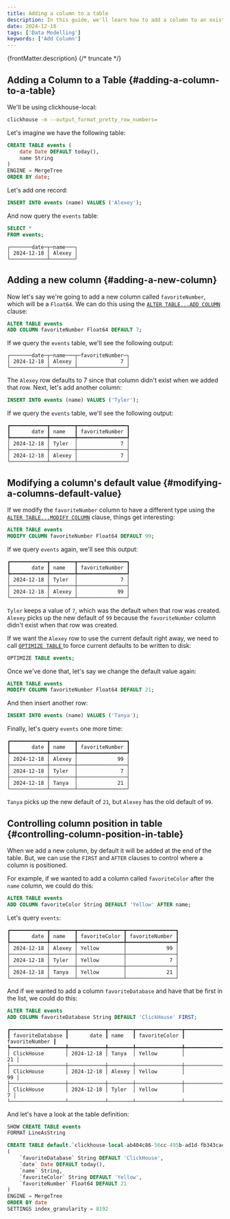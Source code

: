 ```yaml
---
title: Adding a column to a table
description: In this guide, we'll learn how to add a column to an existing table.
date: 2024-12-18
tags: ['Data Modelling']
keywords: ['Add Column']
---
```


{frontMatter.description}
{/* truncate */}

## Adding a Column to a Table {#adding-a-column-to-a-table}

We'll be using clickhouse-local:

```bash
clickhouse -m --output_format_pretty_row_numbers=
```

Let's imagine we have the following table:

```sql
CREATE TABLE events (
    date Date DEFAULT today(), 
    name String
) 
ENGINE = MergeTree
ORDER BY date;
```

Let's add one record:

```sql
INSERT INTO events (name) VALUES ('Alexey');
```

And now query the `events` table:

```sql
SELECT *
FROM events;
```

```text
┌───────date─┬─name───┐
│ 2024-12-18 │ Alexey │
└────────────┴────────┘
```

## Adding a new column {#adding-a-new-column}

Now let's say we're going to add a new column called `favoriteNumber`, which will be a `Float64`.
We can do this using the [`ALTER TABLE...ADD COLUMN`](/sql-reference/statements/alter/column#add-column) clause:

```sql
ALTER TABLE events 
ADD COLUMN favoriteNumber Float64 DEFAULT 7;
```

If we query the `events` table, we'll see the following output:

```text
┌───────date─┬─name───┬─favoriteNumber─┐
│ 2024-12-18 │ Alexey │              7 │
└────────────┴────────┴────────────────┘
```

The `Alexey` row defaults to 7 since that column didn't exist when we added that row.
Next, let's add another column:

```sql
INSERT INTO events (name) VALUES ('Tyler');
```

If we query the `events` table, we'll see the following output:

```text
┏━━━━━━━━━━━━┳━━━━━━━━┳━━━━━━━━━━━━━━━━┓
┃       date ┃ name   ┃ favoriteNumber ┃
┡━━━━━━━━━━━━╇━━━━━━━━╇━━━━━━━━━━━━━━━━┩
│ 2024-12-18 │ Tyler  │              7 │
├────────────┼────────┼────────────────┤
│ 2024-12-18 │ Alexey │              7 │
└────────────┴────────┴────────────────┘
```


## Modifying a column's default value {#modifying-a-columns-default-value}

If we modify the `favoriteNumber` column to have a different type using the [`ALTER TABLE...MODIFY COLUMN`](/sql-reference/statements/alter/column#modify-column) clause, things get interesting:

```sql
ALTER TABLE events 
MODIFY COLUMN favoriteNumber Float64 DEFAULT 99;
```

If we query `events` again, we'll see this output:

```text
┏━━━━━━━━━━━━┳━━━━━━━━┳━━━━━━━━━━━━━━━━┓
┃       date ┃ name   ┃ favoriteNumber ┃
┡━━━━━━━━━━━━╇━━━━━━━━╇━━━━━━━━━━━━━━━━┩
│ 2024-12-18 │ Tyler  │              7 │
├────────────┼────────┼────────────────┤
│ 2024-12-18 │ Alexey │             99 │
└────────────┴────────┴────────────────┘
```

`Tyler` keeps a value of `7`, which was the default when that row was created.
`Alexey` picks up the new default of `99` because the `favoriteNumber` column didn't exist when that row was created.

If we want the `Alexey` row to use the current default right away, we need to call [`OPTIMIZE TABLE` ](/sql-reference/statements/optimize) to force current defaults to be written to disk:

```sql
OPTIMIZE TABLE events;
```

Once we've done that, let's say we change the default value again:

```sql
ALTER TABLE events 
MODIFY COLUMN favoriteNumber Float64 DEFAULT 21;
```

And then insert another row:

```sql
INSERT INTO events (name) VALUES ('Tanya');
```

Finally, let's query `events` one more time:

```text
┏━━━━━━━━━━━━┳━━━━━━━━┳━━━━━━━━━━━━━━━━┓
┃       date ┃ name   ┃ favoriteNumber ┃
┡━━━━━━━━━━━━╇━━━━━━━━╇━━━━━━━━━━━━━━━━┩
│ 2024-12-18 │ Alexey │             99 │
├────────────┼────────┼────────────────┤
│ 2024-12-18 │ Tyler  │              7 │
├────────────┼────────┼────────────────┤
│ 2024-12-18 │ Tanya  │             21 │
└────────────┴────────┴────────────────┘
```

`Tanya` picks up the new default of `21`, but `Alexey` has the old default of `99`.

## Controlling column position in table {#controlling-column-position-in-table}

When we add a new column, by default it will be added at the end of the table.
But, we can use the `FIRST` and `AFTER` clauses to control where a column is positioned.

For example, if we wanted to add a column called `favoriteColor` after the `name` column, we could do this:

```sql
ALTER TABLE events
ADD COLUMN favoriteColor String DEFAULT 'Yellow' AFTER name;
```

Let's query `events`:

```text
┏━━━━━━━━━━━━┳━━━━━━━━┳━━━━━━━━━━━━━━━┳━━━━━━━━━━━━━━━━┓
┃       date ┃ name   ┃ favoriteColor ┃ favoriteNumber ┃
┡━━━━━━━━━━━━╇━━━━━━━━╇━━━━━━━━━━━━━━━╇━━━━━━━━━━━━━━━━┩
│ 2024-12-18 │ Alexey │ Yellow        │             99 │
├────────────┼────────┼───────────────┼────────────────┤
│ 2024-12-18 │ Tyler  │ Yellow        │              7 │
├────────────┼────────┼───────────────┼────────────────┤
│ 2024-12-18 │ Tanya  │ Yellow        │             21 │
└────────────┴────────┴───────────────┴────────────────┘
```

And if we wanted to add a column `favoriteDatabase` and have that be first in the list, we could do this:

```sql
ALTER TABLE events
ADD COLUMN favoriteDatabase String DEFAULT 'ClickHouse' FIRST;
```

```text
┏━━━━━━━━━━━━━━━━━━┳━━━━━━━━━━━━┳━━━━━━━━┳━━━━━━━━━━━━━━━┳━━━━━━━━━━━━━━━━┓
┃ favoriteDatabase ┃       date ┃ name   ┃ favoriteColor ┃ favoriteNumber ┃
┡━━━━━━━━━━━━━━━━━━╇━━━━━━━━━━━━╇━━━━━━━━╇━━━━━━━━━━━━━━━╇━━━━━━━━━━━━━━━━┩
│ ClickHouse       │ 2024-12-18 │ Tanya  │ Yellow        │             21 │
├──────────────────┼────────────┼────────┼───────────────┼────────────────┤
│ ClickHouse       │ 2024-12-18 │ Alexey │ Yellow        │             99 │
├──────────────────┼────────────┼────────┼───────────────┼────────────────┤
│ ClickHouse       │ 2024-12-18 │ Tyler  │ Yellow        │              7 │
└──────────────────┴────────────┴────────┴───────────────┴────────────────┘
```

And let's have a look at the table definition:


```sql
SHOW CREATE TABLE events
FORMAT LineAsString
```

```sql
CREATE TABLE default.`clickhouse-local-ab404c86-56cc-495b-ad1d-fb343cac3bc0events`
(
    `favoriteDatabase` String DEFAULT 'ClickHouse',
    `date` Date DEFAULT today(),
    `name` String,
    `favoriteColor` String DEFAULT 'Yellow',
    `favoriteNumber` Float64 DEFAULT 21
)
ENGINE = MergeTree
ORDER BY date
SETTINGS index_granularity = 8192
```
